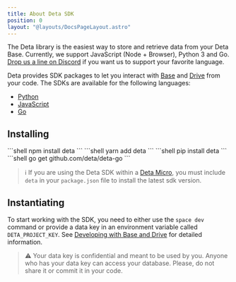 ```yaml
---
title: About Deta SDK
position: 0
layout: "@layouts/DocsPageLayout.astro"
---
```



The Deta library is the easiest way to store and retrieve data from your Deta Base. Currently, we support JavaScript (Node + Browser), Python 3 and Go. [Drop us a line on Discord](https://go.deta.dev/discord) if you want us to support your favorite language.

Deta provides SDK packages to let you interact with [Base](../base/about) and [Drive](../drive/about) from your code.
The SDKs are available for the following languages:

- [Python](./python)
- [JavaScript](./javascript)
- [Go](./go)

## Installing

<LangTabs>
    <Fragment slot="js">
        <PackageManagerTabs>
            <Fragment slot="npm">
                ```shell
                npm install deta
                ```
            </Fragment>
            <Fragment slot="yarn">
                ```shell
                yarn add deta
                ```
            </Fragment>
        </PackageManagerTabs>
    </Fragment>
    <Fragment slot="py">
        ```shell
        pip install deta
        ```
    </Fragment>
    <Fragment slot="go">
        ```shell
        go get github.com/deta/deta-go
        ```
    </Fragment>
</LangTabs>

> ℹ️ If you are using the Deta SDK within a [Deta Micro](/docs/en/basics/micros#whats-a-micro), you must include `deta` in your `package.json` file to install the latest sdk version.

## Instantiating

To start working with the SDK, you need to either use the `space dev` command or provide a data key in an environment variable called `DETA_PROJECT_KEY`.
See [Developing with Base and Drive](/docs/en/basics/data#developing-with-base-and-drive) for detailed information.

> ⚠️ Your data key is confidential and meant to be used by you. Anyone who has your data key can access your database. Please, do not share it or commit it in your code.
